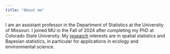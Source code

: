 ```yaml
---
title: "About me"
---
```


I am an assistant professor in the Department of Statistics at the University of Missouri.
I joined MU in the Fall of 2024 after completing my PhD at Colorado State University.
My [research](research.html) interests are in spatial statistics and Bayesian statistics,
in particular for applications in ecology and environmental science.